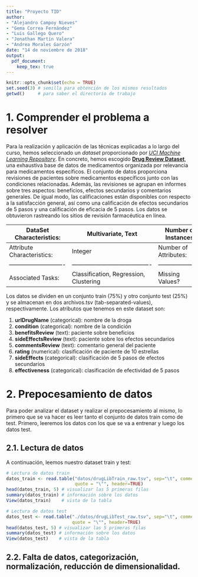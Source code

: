 ```yaml
---
title: "Proyecto TID"
author: 
- "Alejandro Campoy Nieves"
- "Gema Correa Fernández"
- "Luis Gallego Quero"
- "Jonathan Martín Valera"
- "Andrea Morales Garzón"
date: "14 de noviembre de 2018"
output:
  pdf_document:
    keep_tex: true
---
```


\newpage 

<!--- Índice --->

\tableofcontents

\newpage 

```r
knitr::opts_chunk$set(echo = TRUE)
set.seed(3) # semilla para obtención de los mismos resultados
getwd()     # para saber el directorio de trabajo
```

<!-----------------------------------------1. Comprender el problema a resolver------------------------------------------------------>

# 1. Comprender el problema a resolver

Para la realización y aplicación de las técnicas explicadas a lo largo del curso, hemos seleccionado un _dataset_ proporcionado por [*UCI Machine Learning Repository*](https://archive.ics.uci.edu/ml/index.php). En concreto, hemos escogido [**Drug Review Dataset**](https://archive.ics.uci.edu/ml/datasets/Drug+Review+Dataset+%28Druglib.com%29), una exhaustiva base de datos de medicamentos organizada por relevancia para medicamentos específicos. El conjunto de datos proporciona revisiones de pacientes sobre medicamentos específicos junto con las condiciones relacionadas. Además, las revisiones se agrupan en informes sobre tres aspectos: beneficios, efectos secundarios y comentarios generales. De igual modo, las calificaciones están disponibles con respecto a la satisfacción general, así como una calificación de efectos secundarios de 5 pasos y una calificación de eficacia de 5 pasos. Los datos se obtuvieron rastreando los sitios de revisión farmacéutica en línea. 

<!--- Tabla --->

| DataSet Characteristics:   | Multivariate, Text                     | Number of Instances:  | 4143 | Area:               | N/A        |
|----------------------------|----------------------------------------|-----------------------|------|---------------------|------------|
| Attribute Characteristics: | Integer                                | Number of Attributes: | 8    | Date Donated        | 2018-10-02 |
|----------------------------|----------------------------------------|-----------------------|------|---------------------|------------|
| Associated Tasks:          | Classification, Regression, Clustering | Missing Values?       | N/A  | Number of Web Hits: | 7001       |

Los datos se dividen en un conjunto train (75%) y otro conjunto test (25%) y se almacenan en dos archivos.tsv (tab-separated-values), respectivamente. Los atributos que tenemos en este dataset son:

1. **urlDrugName** (categorical): nombre de la droga 
2. **condition** (categorical): nombre de la condición 
3. **benefitsReview** (text): paciente sobre beneficios 
4. **sideEffectsReview** (text): paciente sobre los efectos secundarios 
5. **commentsReview** (text): comentario general del paciente 
6. **rating** (numerical): clasificación de paciente de 10 estrellas 
7. **sideEffects** (categorical): clasificación de 5 pasos de efectos secundarios 
8. **effectiveness** (categorical): clasificación de efectividad de 5 pasos


<!--------------------------------------------2. Prepocesamiento de datos------------------------------------------------------------>

# 2. Prepocesamiento de datos

Para poder analizar el dataset y realizar el prepocesamiento al mismo, lo primero que se va hacer es leer tanto el conjunto de datos train como de test. Primero, leeremos los datos con los que se va a entrenar y luego los datos test.

## 2.1. Lectura de datos

A continuación, leemos nuestro dataset train y test:

```r
# Lectura de datos train
datos_train <- read.table("datos/drugLibTrain_raw.tsv", sep="\t", comment.char="", 
                          quote = "\"", header=TRUE)
head(datos_train, 5) # visualizar las 5 primeras filas
summary(datos_train) # información sobre los datos
View(datos_train)    # vista de la tabla 

# Lectura de datos test
datos_test <- read.table("./datos/drugLibTest_raw.tsv", sep="\t", comment.char="", 
                         quote = "\"", header=TRUE)
head(datos_test, 5) # visualizar las 5 primeras filas
summary(datos_test) # información sobre los datos
View(datos_test)    # vista de la tabla 
```

## 2.2. Falta de datos, categorización, normalización, reducción de dimensionalidad.

<!--- Borrar si añgún atributo no nos da información como un ID, hacer una transformación con los atributos asimétricos, ya que son necesarios para la aplicación de algunos métodos de aprendizaje sensibles a distancias. Se consideran asimétricos cuando el valor skewness se aleja de 0, podemos eliminar las variables con varianza 0 o muy próximas. --->
